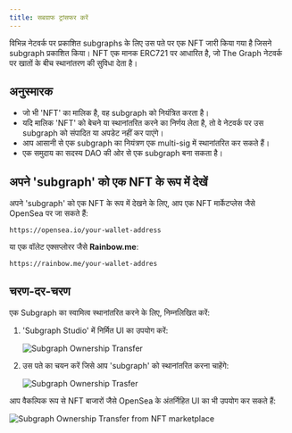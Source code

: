 ```yaml
---
title: सबग्राफ ट्रांसफर करें
---
```


विभिन्न नेटवर्क पर प्रकाशित subgraphs के लिए उस पते पर एक NFT जारी किया गया है जिसने subgraph प्रकाशित किया। NFT एक मानक ERC721 पर आधारित है, जो The Graph नेटवर्क पर खातों के बीच स्थानांतरण की सुविधा देता है।

## अनुस्मारक 

- जो भी 'NFT' का मालिक है, वह subgraph को नियंत्रित करता है।
- यदि मालिक 'NFT' को बेचने या स्थानांतरित करने का निर्णय लेता है, तो वे नेटवर्क पर उस subgraph को संपादित या अपडेट नहीं कर पाएंगे।
- आप आसानी से एक subgraph का नियंत्रण एक multi-sig में स्थानांतरित कर सकते हैं।
- एक समुदाय का सदस्य DAO की ओर से एक subgraph बना सकता है।

## अपने 'subgraph' को एक NFT के रूप में देखें

अपने 'subgraph' को एक NFT के रूप में देखने के लिए, आप एक NFT मार्केटप्लेस जैसे OpenSea पर जा सकते हैं:

```
https://opensea.io/your-wallet-address
```

या एक वॉलेट एक्सप्लोरर जैसे **Rainbow.me**:

```
https://rainbow.me/your-wallet-addres
```

## चरण-दर-चरण

एक Subgraph का स्वामित्व स्थानांतरित करने के लिए, निम्नलिखित करें:

1. 'Subgraph Studio' में निर्मित UI का उपयोग करें:

   ![Subgraph Ownership Transfer](/img/subgraph-ownership-transfer-1.png)

2. उस पते का चयन करें जिसे आप 'subgraph' को स्थानांतरित करना चाहेंगे:

   ![Subgraph Ownership Trasfer](/img/subgraph-ownership-transfer-2.png)

आप वैकल्पिक रूप से NFT बाजारों जैसे OpenSea के अंतर्निहित UI का भी उपयोग कर सकते हैं:

![Subgraph Ownership Transfer from NFT marketplace](/img/subgraph-ownership-transfer-nft-marketplace.png)

